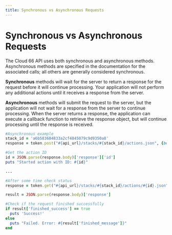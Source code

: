 ```yaml
---
title: Synchronous vs Asynchronous Requests
---
```


# Synchronous vs Asynchronous Requests

The Cloud 66 API uses both synchronous and asynchronous methods. Asynchronous methods are specified in the documentation for the associated calls; all others are generally considered synchronous.

**Synchronous** methods will wait for the server to return a response for the request before it will continue processing. Your application will not perform any additional actions until it receives a response from the server.

**Asynchronous** methods will submit the request to the server, but the application will not wait for a response from the server to continue processing. When the server returns a response, the application can execute a callback function to retrieve the response object, but will continue processing until the response is received.

```ruby
#Asynchronous example
stack_id = 'a6b583684833a2cf4845079c9d9350a8'
response = token.post("#{api_url}/stacks/#{stack_id}/actions.json", {body: {:command => 'clear_caches'}})

#Get the action ID
id = JSON.parse(response.body)['response']['id']
puts "Started action with ID: #{id}"

...

#After some time check status
response = token.get("#{api_url}/stacks/#{stack_id}/actions/#{id}.json")

result = JSON.parse(response.body)['response']

#Check if the request finished successfully
if result['finished_success'] == true
  puts 'Success!'
else
  puts "Failed. Error: #{result['finished_message']}"
end
```
